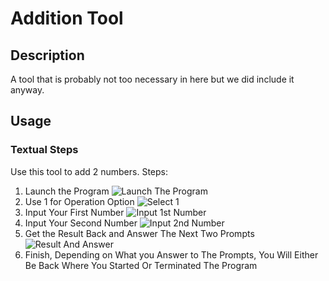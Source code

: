 # Addition Tool
## Description
A tool that is probably not too necessary in here but we did include it anyway.
## Usage
### Textual Steps
Use this tool to add 2 numbers.
Steps:
1. Launch the Program ![Launch The Program](../public/Addition%20Pics/!On%20Launch.jpg)
2. Use 1 for Operation Option ![Select 1](../public/Addition%20Pics/!Select%201.jpg)
3. Input Your First Number ![Input 1st Number](../public/Addition%20Pics/!First%20Number.jpg)
4. Input Your Second Number ![Input 2nd Number](../public/Addition%20Pics/!Second%20Number.jpg)
5. Get the Result Back and Answer The Next Two Prompts ![Result And Answer](../public/Addition%20Pics/!Final%20Prompts.jpg)
6. Finish, Depending on What you Answer to The Prompts, You Will Either Be Back Where You Started Or Terminated The Program
